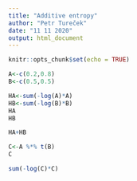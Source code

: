---
title: "Additive entropy"
author: "Petr Tureček"
date: "11 11 2020"
output: html_document
---

```{r setup, include=FALSE}
knitr::opts_chunk$set(echo = TRUE)
```

```{r}
A<-c(0.2,0.8)
B<-c(0.5,0.5)

HA<-sum(-log(A)*A)
HB<-sum(-log(B)*B)
HA
HB
```
```{r}
HA+HB
```

```{r}
C<-A %*% t(B)
C
```

```{r}
sum(-log(C)*C)

```
